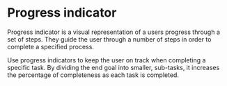 
# Progress indicator

Progress indicator is a visual representation of a users progress through a set of steps. They guide the user through a number of steps in order to complete a specified process.

Use progress indicators to keep the user on track when completing a specific task. By dividing the end goal into smaller, sub-tasks, it increases the percentage of completeness as each task is completed.

<Preview withToolbar>
  <Story id="progress-indicator--default-story" height="160px" />
</Preview>
